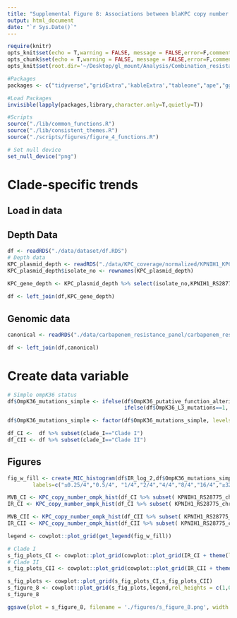 ```yaml
---
title: "Supplemental Figure 8: Associations between blaKPC copy number and minimum-inhibitory concentration stratified by clade"
output: html_document
date: "`r Sys.Date()`"
---
```


```r
require(knitr)
opts_knit$set(echo = T,warning = FALSE, message = FALSE,error=F,comment=NA)
opts_chunk$set(echo = T,warning = FALSE, message = FALSE,error=F,comment=NA)
opts_knit$set(root.dir='~/Desktop/gl_mount/Analysis/Combination_resistance/pre-intro-blbli-resistance-ms/')
```

```r
#Packages
packages <- c("tidyverse","gridExtra",'kableExtra',"tableone","ape","ggtree","ggnewscale",'cowplot')

#Load Packages
invisible(lapply(packages,library,character.only=T,quietly=T))

#Scripts  
source("./lib/common_functions.R")   
source("./lib/consistent_themes.R")
source("./scripts/figures/figure_4_functions.R")

# Set null device
set_null_device("png")
```

# Clade-specific trends

## Load in data
## Depth Data
```r
df <- readRDS("./data/dataset/df.RDS")
# Depth data
KPC_plasmid_depth <- readRDS("./data/KPC_coverage/normalized/KPNIH1_KPC_plasmid_depth_by_feature_median_chromosome_normalized.RDS")
KPC_plasmid_depth$isolate_no <- rownames(KPC_plasmid_depth)
                                         
KPC_gene_depth <- KPC_plasmid_depth %>% select(isolate_no,KPNIH1_RS28775_chr_median_norm)

df <- left_join(df,KPC_gene_depth)
```
## Genomic data
```r
canonical <- readRDS("./data/carbapenem_resistance_panel/carbapenem_resistance_panel_matrix.RDS")

df <- left_join(df,canonical)
``` 

# Create data variable
```r
# Simple ompK36 status
df$OmpK36_mutations_simple <- ifelse(df$OmpK36_putative_function_altering==1 | df$OmpK36_truncation_kleborate==1 ,"Putative function-altering variant (PFAV)",
                                     ifelse(df$OmpK36_L3_mutations==1, "Loop 3 insertion","No loop 3 insertion or PFAV"))

df$OmpK36_mutations_simple <- factor(df$OmpK36_mutations_simple, levels=rev(c("No loop 3 insertion or PFAV","Loop 3 insertion","Putative function-altering variant (PFAV)")))
```

```r
df_CI <-  df %>% subset(clade_I=="Clade I")
df_CII <- df %>% subset(clade_I=="Clade II")
```


## Figures
```r
fig_w_fill <- create_MIC_histogram(df$IR_log_2,df$OmpK36_mutations_simple,"Imipenem-relebactam")+ scale_x_continuous(breaks=c(-2,-1,0,1,2,3,4,5),
        labels=c("≤0.25/4","0.5/4", "1/4","2/4","4/4","8/4","16/4","≥32/4"))  + labs(fill="ompK36 Status")  + theme_bw_me + ylim(NA,250) + figure_4_format + ompK36_scale  
```
 

```r
MVB_CI <- KPC_copy_number_ompk_hist(df_CI %>% subset( KPNIH1_RS28775_chr_median_norm!=0),y="MVB_log_2",x="KPNIH1_RS28775_chr_median_norm",color = "OmpK36_mutations_simple",title = "",colors = ompK36_colors) + ylab("Log<sub>2</sub> MVB MIC") + xlab("Log<sub>2</sub> bla<sub>KPC</sub></i> copy number") + ylim(-2.25,6) + xlim(-2.75,5) + figure_4_format + ompK36_color_scale
IR_CI <- KPC_copy_number_ompk_hist(df_CI %>% subset( KPNIH1_RS28775_chr_median_norm!=0),y="IR_log_2",x="KPNIH1_RS28775_chr_median_norm",color = "OmpK36_mutations_simple",title = "",colors = ompK36_colors) + ylab("Log<sub>2</sub> IR MIC") + xlab("Log<sub>2</sub> bla<sub>KPC</sub></i> copy number") + ylim(-2.25,6)+ xlim(-2.75,5) + figure_4_format + ompK36_color_scale

MVB_CII <- KPC_copy_number_ompk_hist(df_CII %>% subset( KPNIH1_RS28775_chr_median_norm!=0),y="MVB_log_2",x="KPNIH1_RS28775_chr_median_norm",color = "OmpK36_mutations_simple",title = "",colors = ompK36_colors) + ylab("Log<sub>2</sub> MVB MIC") + xlab("Log<sub>2</sub> bla<sub>KPC</sub></i> copy number") + ylim(-2.25,6)+ xlim(-2.75,5) + figure_4_format + ompK36_color_scale
IR_CII <- KPC_copy_number_ompk_hist(df_CII %>% subset( KPNIH1_RS28775_chr_median_norm!=0),y="IR_log_2",x="KPNIH1_RS28775_chr_median_norm",color = "OmpK36_mutations_simple",title = "",colors = ompK36_colors) + ylab("Log<sub>2</sub> IR MIC") + xlab("Log<sub>2</sub> bla<sub>KPC</sub></i> copy number") + ylim(-2.25,6)+ xlim(-2.75,5) + figure_4_format + ompK36_color_scale
```

```r
legend <- cowplot::plot_grid(get_legend(fig_w_fill))

# Clade I 
s_fig_plots_CI <- cowplot::plot_grid(cowplot::plot_grid(IR_CI + theme(legend.position = "none"),MVB_CI + theme(legend.position = "none") ,nrow=2,labels = c("A","C"),label_size=18) + draw_label("Clade I", fontface = 'bold', size=18,x = 0.5, hjust = 0.5,y = 0.975)) 
# Clade II 
s_fig_plots_CII <- cowplot::plot_grid(cowplot::plot_grid(IR_CII + theme(legend.position = "none"),MVB_CII + theme(legend.position = "none") ,nrow=2,labels = c("B","D"),label_size=18)  + draw_label("Clade II", fontface = 'bold', size=18,x = 0.5, hjust = 0.5,y = 0.975)) 

s_fig_plots <- cowplot::plot_grid(s_fig_plots_CI,s_fig_plots_CII)
s_figure_8 <- cowplot::plot_grid(s_fig_plots,legend,rel_heights = c(1,0.075),rel_widths=c(1,0.75),ncol=1)
s_figure_8
```
 
```r
ggsave(plot = s_figure_8, filename = './figures/s_figure_8.png', width =7.5, height = 7.5,limitsize=FALSE,bg='white',dpi=800)
```
 